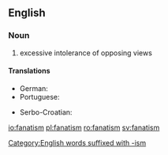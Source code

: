 ==English==

===Noun===
{{en-noun|-}}

# excessive intolerance of opposing views

====Translations====
{{trans-top|excessive intolerance of opposing views}}
* German: {{t|de|Fanatismus|m}}
* Portuguese: {{t+|pt|fanatismo|m}}
{{trans-mid}}
* Serbo-Croatian: {{t|sh|fanatizam|m}}
{{trans-bottom}}

[[Category:English words suffixed with -ism]]

[[io:fanatism]]
[[pl:fanatism]]
[[ro:fanatism]]
[[sv:fanatism]]